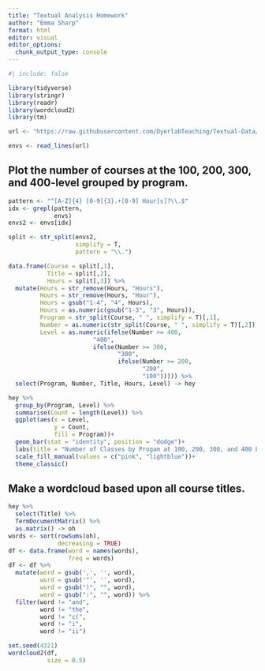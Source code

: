 ```yaml
---
title: "Textual Analysis Homework"
author: "Emma Sharp"
format: html
editor: visual
editor_options: 
  chunk_output_type: console
---
```

```r
#| include: false

library(tidyverse)
library(stringr)
library(readr)
library(wordcloud2)
library(tm)

url <- "https://raw.githubusercontent.com/DyerlabTeaching/Textual-Data/refs/heads/main/data/ENVSclasses.txt?token=GHSAT0AAAAAACWO27UIA46V72P7DBZEP5EKZYZFFXQ"

envs <- read_lines(url)
```

## Plot the number of courses at the 100, 200, 300, and 400-level grouped by program.

```r
pattern <- "^[A-Z]{4} [0-9]{3}.+[0-9] Hour[s]?\\.$" 
idx <- grepl(pattern,
             envs)
envs2 <- envs[idx]

split <- str_split(envs2,
                   simplify = T,
                   pattern = "\\.")

data.frame(Course = split[,1],
           Title = split[,2], 
           Hours = split[,3]) %>% 
  mutate(Hours = str_remove(Hours, "Hours"),
         Hours = str_remove(Hours, "Hour"),
         Hours = gsub("1-4", "4", Hours),
         Hours = as.numeric(gsub("1-3", "3", Hours)),
         Program = str_split(Course, " ", simplify = T)[,1],
         Number = as.numeric(str_split(Course, " ", simplify = T)[,2]),
         Level = as.numeric(ifelse(Number >= 400,
                        "400",
                        ifelse(Number >= 300,
                               "300",
                               ifelse(Number >= 200,
                                      "200",
                                      "100"))))) %>% 
  select(Program, Number, Title, Hours, Level) -> hey

hey %>% 
  group_by(Program, Level) %>% 
  summarise(Count = length(Level)) %>% 
  ggplot(aes(x = Level,
             y = Count,
             fill = Program))+
  geom_bar(stat = "identity", position = "dodge")+
  labs(title = "Number of Classes by Progam at 100, 200, 300, and 400 Level")+
  scale_fill_manual(values = c("pink", "lightblue"))+
  theme_classic()
```

## Make a wordcloud based upon all course titles. 

```r
hey %>% 
  select(Title) %>% 
  TermDocumentMatrix() %>% 
  as.matrix() -> oh
words <- sort(rowSums(oh),
              decreasing = TRUE) 
df <- data.frame(word = names(words),
                 freq = words)
df <- df %>% 
  mutate(word = gsub(',', '', word),
         word = gsub('"', '', word),
         word = gsub(")", "", word),
         word = gsub(":", "", word)) %>% 
  filter(word != "and",
         word != "the",
         word != "c(",
         word != "i",
         word != "ii")

set.seed(4321)
wordcloud2(df,
           size = 0.5)
```

